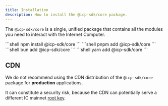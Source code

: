 ```yaml
---
title: Installation
description: How to install the @icp-sdk/core package.
---
```



The `@icp-sdk/core` is a single, unified package that contains all the modules you need to interact with the Internet Computer.

<Tabs>
  <TabItem label="npm" icon="npm">
    ```shell npm install @icp-sdk/core ```
  </TabItem>
  <TabItem label="pnpm" icon="pnpm">
    ```shell pnpm add @icp-sdk/core ```
  </TabItem>
  <TabItem label="bun" icon="bun">
    ```shell bun add @icp-sdk/core ```
  </TabItem>
  <TabItem label="yarn" icon="seti:yarn">
    ```shell yarn add @icp-sdk/core ```
  </TabItem>
</Tabs>

## CDN

We do not recommend using the CDN distribution of the `@icp-sdk/core` package for **production** applications.

It can constitute a security risk, because the CDN can potentially serve a different IC mainnet [root key](https://internetcomputer.org/docs/references/ic-interface-spec/#root-of-trust).

